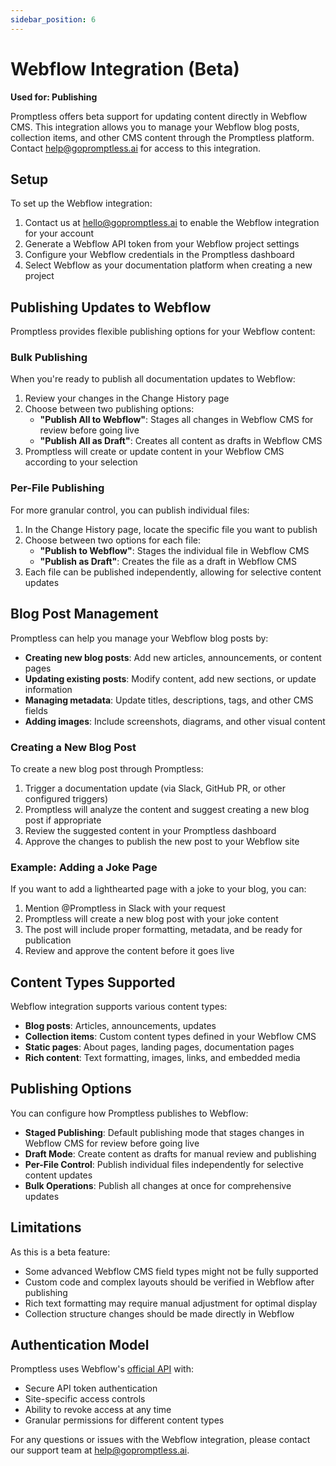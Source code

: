 ```yaml
---
sidebar_position: 6
---
```


# Webflow Integration (Beta)

**Used for: Publishing**

Promptless offers beta support for updating content directly in Webflow CMS. This integration allows you to manage your Webflow blog posts, collection items, and other CMS content through the Promptless platform. Contact help@gopromptless.ai for access to this integration. 

## Setup

To set up the Webflow integration:

1. Contact us at hello@gopromptless.ai to enable the Webflow integration for your account
2. Generate a Webflow API token from your Webflow project settings
3. Configure your Webflow credentials in the Promptless dashboard
4. Select Webflow as your documentation platform when creating a new project

## Publishing Updates to Webflow

Promptless provides flexible publishing options for your Webflow content:

### Bulk Publishing

When you're ready to publish all documentation updates to Webflow:

1. Review your changes in the Change History page
2. Choose between two publishing options:
   - **"Publish All to Webflow"**: Stages all changes in Webflow CMS for review before going live
   - **"Publish All as Draft"**: Creates all content as drafts in Webflow CMS
3. Promptless will create or update content in your Webflow CMS according to your selection

### Per-File Publishing

For more granular control, you can publish individual files:

1. In the Change History page, locate the specific file you want to publish
2. Choose between two options for each file:
   - **"Publish to Webflow"**: Stages the individual file in Webflow CMS
   - **"Publish as Draft"**: Creates the file as a draft in Webflow CMS
3. Each file can be published independently, allowing for selective content updates

## Blog Post Management

Promptless can help you manage your Webflow blog posts by:

- **Creating new blog posts**: Add new articles, announcements, or content pages
- **Updating existing posts**: Modify content, add new sections, or update information
- **Managing metadata**: Update titles, descriptions, tags, and other CMS fields
- **Adding images**: Include screenshots, diagrams, and other visual content

### Creating a New Blog Post

To create a new blog post through Promptless:

1. Trigger a documentation update (via Slack, GitHub PR, or other configured triggers)
2. Promptless will analyze the content and suggest creating a new blog post if appropriate
3. Review the suggested content in your Promptless dashboard
4. Approve the changes to publish the new post to your Webflow site

### Example: Adding a Joke Page

If you want to add a lighthearted page with a joke to your blog, you can:

1. Mention @Promptless in Slack with your request
2. Promptless will create a new blog post with your joke content
3. The post will include proper formatting, metadata, and be ready for publication
4. Review and approve the content before it goes live

## Content Types Supported

Webflow integration supports various content types:

- **Blog posts**: Articles, announcements, updates
- **Collection items**: Custom content types defined in your Webflow CMS
- **Static pages**: About pages, landing pages, documentation pages
- **Rich content**: Text formatting, images, links, and embedded media

## Publishing Options

You can configure how Promptless publishes to Webflow:

- **Staged Publishing**: Default publishing mode that stages changes in Webflow CMS for review before going live
- **Draft Mode**: Create content as drafts for manual review and publishing
- **Per-File Control**: Publish individual files independently for selective content updates
- **Bulk Operations**: Publish all changes at once for comprehensive updates

## Limitations

As this is a beta feature:

- Some advanced Webflow CMS field types might not be fully supported
- Custom code and complex layouts should be verified in Webflow after publishing
- Rich text formatting may require manual adjustment for optimal display
- Collection structure changes should be made directly in Webflow

## Authentication Model

Promptless uses Webflow's [official API](https://developers.webflow.com/) with:

- Secure API token authentication
- Site-specific access controls
- Ability to revoke access at any time
- Granular permissions for different content types

For any questions or issues with the Webflow integration, please contact our support team at help@gopromptless.ai.